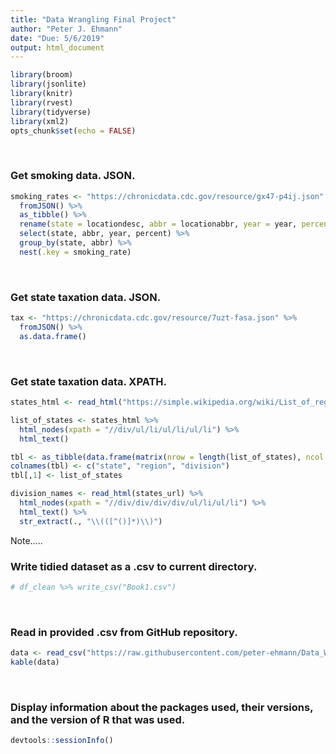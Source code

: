 ```yaml
---
title: "Data Wrangling Final Project"
author: "Peter J. Ehmann"
date: "Due: 5/6/2019"
output: html_document
---
```


```r
library(broom)
library(jsonlite)
library(knitr)
library(rvest)
library(tidyverse)
library(xml2)
opts_chunk$set(echo = FALSE)
```

<br>

### Get smoking data. JSON.

```r
smoking_rates <- "https://chronicdata.cdc.gov/resource/gx47-p4ij.json" %>% 
  fromJSON() %>% 
  as_tibble() %>% 
  rename(state = locationdesc, abbr = locationabbr, year = year, percent = data_value) %>% 
  select(state, abbr, year, percent) %>% 
  group_by(state, abbr) %>% 
  nest(.key = smoking_rate)
```

<br>

### Get state taxation data. JSON.

```r
tax <- "https://chronicdata.cdc.gov/resource/7uzt-fasa.json" %>% 
  fromJSON() %>% 
  as.data.frame()
```

<br>

### Get state taxation data. XPATH.

```r
states_html <- read_html("https://simple.wikipedia.org/wiki/List_of_regions_of_the_United_States")

list_of_states <- states_html %>% 
  html_nodes(xpath = "//div/ul/li/ul/li/ul/li") %>% 
  html_text()

tbl <- as_tibble(data.frame(matrix(nrow = length(list_of_states), ncol = 3)))
colnames(tbl) <- c("state", "region", "division")
tbl[,1] <- list_of_states

division_names <- read_html(states_url) %>% 
  html_nodes(xpath = "//div/div/div/div/ul/li/ul/li") %>% 
  html_text() %>% 
  str_extract(., "\\(([^()]*)\\)")


```

Note.....

### Write tidied dataset as a .csv to current directory.

```r
# df_clean %>% write_csv("Book1.csv")
```

<br>

### Read in provided .csv from GitHub repository.

```r
data <- read_csv("https://raw.githubusercontent.com/peter-ehmann/Data_Wrangling_Project_S2019/master/Book1.csv")
kable(data)
```

<br>

### Display information about the packages used, their versions, and the version of R that was used.

```r
devtools::sessionInfo()
```

